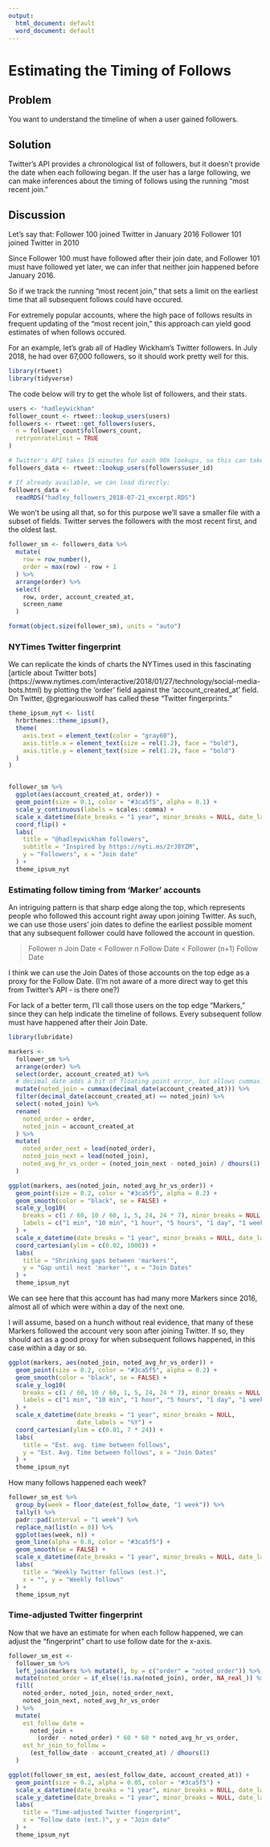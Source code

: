 ```yaml
---
output:
  html_document: default
  word_document: default
---
```

# Estimating the Timing of Follows

## Problem

You want to understand the timeline of when a user gained followers. 

## Solution

Twitter's API provides a chronological list of followers, but it doesn't provide the date when each following began. If the user has a large following, we can make inferences about the timing of follows using the running "most recent join."

## Discussion

Let's say that:
Follower 100 joined Twitter in January 2016
Follower 101 joined Twitter in 2010

Since Follower 100 must have followed after their join date, and Follower 101 must have followed yet later, we can infer that neither join happened before January 2016.

So if we track the running "most recent join," that sets a limit on the earliest time that all subsequent follows could have occured.

For extremely popular accounts, where the high pace of follows results in frequent updating of the "most recent join," this approach can yield good estimates of when follows occured.

For an example, let's grab all of Hadley Wickham's Twitter followers. In July 2018, he had over 67,000 followers, so it should work pretty well for this.

```r
library(rtweet)
library(tidyverse)
```

The code below will try to get the whole list of followers, and their stats.

```r
users <- "hadleywickham"
follower_count <- rtweet::lookup_users(users)
followers <- rtweet::get_followers(users,
  n = follower_count$followers_count,
  retryonratelimit = TRUE
)

# Twitter's API takes 15 minutes for each 90k lookups, so this can take a while.
followers_data <- rtweet::lookup_users(followers$user_id)

# If already available, we can load directly:
followers_data <-
  readRDS("hadley_followers_2018-07-21_excerpt.RDS")
```

We won't be using all that, so for this purpose we'll save a smaller file with a subset of fields. Twitter serves the followers with the most recent first, and the oldest last. 

```r

follower_sm <- followers_data %>%
  mutate(
    row = row_number(),
    order = max(row) - row + 1
  ) %>%
  arrange(order) %>%
  select(
    row, order, account_created_at,
    screen_name
  )

format(object.size(follower_sm), units = "auto")
```

### NYTimes Twitter fingerprint

We can replicate the kinds of charts the NYTimes used in this fascinating [article about Twitter bots] (https://www.nytimes.com/interactive/2018/01/27/technology/social-media-bots.html) by plotting the 'order' field against the 'account_created_at' field. On Twitter, @gregariouswolf has called these "Twitter fingerprints."

```r
theme_ipsum_nyt <- list(
  hrbrthemes::theme_ipsum(),
  theme(
    axis.text = element_text(color = "gray60"),
    axis.title.x = element_text(size = rel(1.2), face = "bold"),
    axis.title.y = element_text(size = rel(1.2), face = "bold")
  )
)


follower_sm %>%
  ggplot(aes(account_created_at, order)) +
  geom_point(size = 0.1, color = "#3ca5f5", alpha = 0.1) +
  scale_y_continuous(labels = scales::comma) +
  scale_x_datetime(date_breaks = "1 year", minor_breaks = NULL, date_labels = "%Y") +
  coord_flip() +
  labs(
    title = "@hadleywickham followers",
    subtitle = "Inspired by https://nyti.ms/2rJ8YZM",
    y = "Followers", x = "Join date"
  ) +
  theme_ipsum_nyt
```

### Estimating follow timing from 'Marker' accounts

An intriguing pattern is that sharp edge along the top, which represents people who followed this account right away upon joining Twitter. As such, we can use those users' join dates to define the earliest possible moment that any subsequent follower could have followed the account in question.

> Follower n Join Date  <  Follower n Follow Date  <  Follower (n+1) Follow Date

I think we can use the Join Dates of those accounts on the top edge as a proxy for the Follow Date. (I'm not aware of a more direct way to get this from Twitter's API - is there one?)

For lack of a better term, I'll call those users on the top edge "Markers," since they can help indicate the timeline of follows. Every subsequent follow must have happened after their Join Date.

```r
library(lubridate)

markers <-
  follower_sm %>%
  arrange(order) %>%
  select(order, account_created_at) %>%
  # decimal_date adds a bit of floating point error, but allows cummax...
  mutate(noted_join = cummax(decimal_date(account_created_at))) %>%
  filter(decimal_date(account_created_at) == noted_join) %>%
  select(-noted_join) %>%
  rename(
    noted_order = order,
    noted_join = account_created_at
  ) %>%
  mutate(
    noted_order_next = lead(noted_order),
    noted_join_next = lead(noted_join),
    noted_avg_hr_vs_order = (noted_join_next - noted_join) / dhours(1) / (noted_order_next - noted_order)
  )

ggplot(markers, aes(noted_join, noted_avg_hr_vs_order)) +
  geom_point(size = 0.2, color = "#3ca5f5", alpha = 0.2) +
  geom_smooth(color = "black", se = FALSE) +
  scale_y_log10(
    breaks = c(1 / 60, 10 / 60, 1, 5, 24, 24 * 7), minor_breaks = NULL,
    labels = c("1 min", "10 min", "1 hour", "5 hours", "1 day", "1 week")
  ) +
  scale_x_datetime(date_breaks = "1 year", minor_breaks = NULL, date_labels = "%Y") +
  coord_cartesian(ylim = c(0.02, 1000)) +
  labs(
    title = "Shrinking gaps between 'markers'",
    y = "Gap until next 'marker'", x = "Join Dates"
  ) +
  theme_ipsum_nyt
```
  
We can see here that this account has had many more Markers since 2016, almost all of which were within a day of the next one.

I will assume, based on a hunch without real evidence, that many of these Markers followed the account very soon after joining Twitter. If so, they should act as a good proxy for when subsequent follows happened, in this case within a day or so.

```r

ggplot(markers, aes(noted_join, noted_avg_hr_vs_order)) +
  geom_point(size = 0.2, color = "#3ca5f5", alpha = 0.2) +
  geom_smooth(color = "black", se = FALSE) +
  scale_y_log10(
    breaks = c(1 / 60, 10 / 60, 1, 5, 24, 24 * 7), minor_breaks = NULL,
    labels = c("1 min", "10 min", "1 hour", "5 hours", "1 day", "1 week")
  ) +
  scale_x_datetime(date_breaks = "1 year", minor_breaks = NULL, 
                   date_labels = "%Y") +
  coord_cartesian(ylim = c(0.01, 7 * 24)) +
  labs(
    title = "Est. avg. time between follows",
    y = "Est. Avg. Time between follows", x = "Join Dates"
  ) +
  theme_ipsum_nyt
```
How many follows happened each week?

```r

follower_sm_est %>%
  group_by(week = floor_date(est_follow_date, "1 week")) %>%
  tally() %>%
  padr::pad(interval = "1 week") %>%
  replace_na(list(n = 0)) %>%
  ggplot(aes(week, n)) +
  geom_line(alpha = 0.8, color = "#3ca5f5") +
  geom_smooth(se = FALSE) +
  scale_x_datetime(date_breaks = "1 year", minor_breaks = NULL, date_labels = "%Y") +
  labs(
    title = "Weekly Twitter follows (est.)",
    x = "", y = "Weekly follows"
  ) +
  theme_ipsum_nyt
```



### Time-adjusted Twitter fingerprint

Now that we have an estimate for when each follow happened, we can adjust the "fingerprint" chart to use follow date for the x-axis.

```r

follower_sm_est <-
  follower_sm %>%
  left_join(markers %>% mutate(), by = c("order" = "noted_order")) %>%
  mutate(noted_order = if_else(!is.na(noted_join), order, NA_real_)) %>%
  fill(
    noted_order, noted_join, noted_order_next,
    noted_join_next, noted_avg_hr_vs_order
  ) %>%
  mutate(
    est_follow_date =
      noted_join +
        (order - noted_order) * 60 * 60 * noted_avg_hr_vs_order,
    est_hr_join_to_follow =
      (est_follow_date - account_created_at) / dhours(1)
  )

ggplot(follower_sm_est, aes(est_follow_date, account_created_at)) +
  geom_point(size = 0.2, alpha = 0.05, color = "#3ca5f5") +
  scale_x_datetime(date_breaks = "1 year", minor_breaks = NULL, date_labels = "%Y") +
  scale_y_datetime(date_breaks = "1 year", minor_breaks = NULL, date_labels = "%Y") +
  labs(
    title = "Time-adjusted Twitter fingerprint",
    x = "Follow date (est.)", y = "Join date"
  ) +
  theme_ipsum_nyt
```

